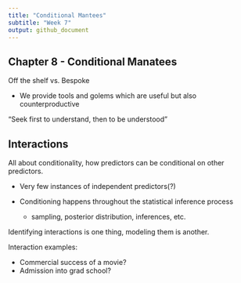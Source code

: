 ```yaml
---
title: "Conditional Mantees"
subtitle: "Week 7"
output: github_document
---
```


## Chapter 8 - Conditional Manatees

Off the shelf vs. Bespoke

- We provide tools and golems which are useful but also counterproductive

"Seek first to understand, then to be understood"


## Interactions

All about conditionality, how predictors can be conditional on other predictors.

- Very few instances of independent predictors(?)

- Conditioning happens throughout the statistical inference process
  + sampling, posterior distribution, inferences, etc.
  
  
Identifying interactions is one thing, modeling them is another.

Interaction examples:

- Commercial success of a movie?
- Admission into grad school?
  




